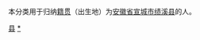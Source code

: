 {{Catnav|頁面分類|各種主題的頁面分類|依中国各省来作的分类|各地中国人|安徽人|宣城人}}
{{Catnav|頁面分類|人物|各國人物|中国人|各地中国人|安徽人|宣城人}}

本分类用于归纳[[籍贯|籍贯]]（出生地）为[[安徽省|安徽省]][[宣城市|宣城市]][[绩溪县|绩溪县]]的人。

[[Category:宣城人|县]]
[[Category:绩溪县|*]]